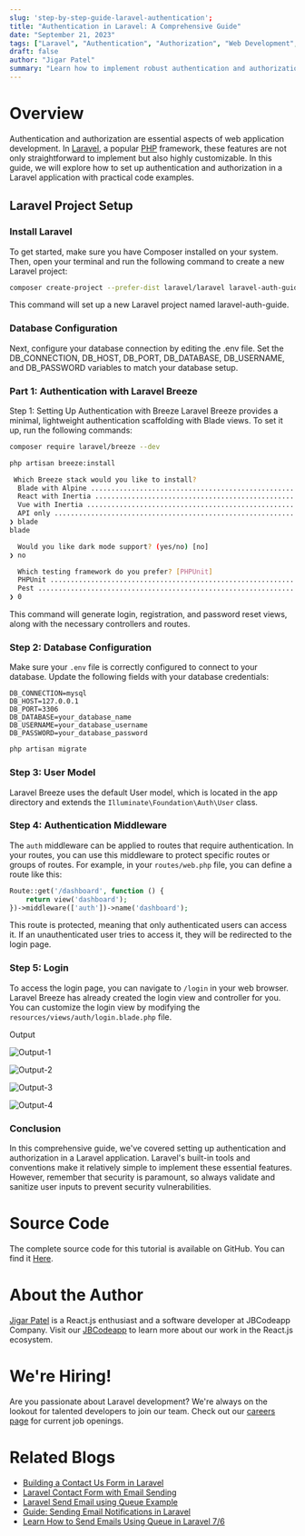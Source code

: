 ```yaml
---
slug: 'step-by-step-guide-laravel-authentication';
title: "Authentication in Laravel: A Comprehensive Guide"
date: "September 21, 2023"
tags: ["Laravel", "Authentication", "Authorization", "Web Development", "PHP"]
draft: false
author: "Jigar Patel"
summary: "Learn how to implement robust authentication and authorization in a Laravel application with step-by-step code examples. This comprehensive guide covers everything from setting up authentication to defining authorization gates."
---
```


# Overview

<TOCInline toc={props.toc} exclude="Overview" toHeading={2} />

Authentication and authorization are essential aspects of web application development. In [Laravel](https://laravel.com/), a popular [PHP](https://www.php.net/) framework, these features are not only straightforward to implement but also highly customizable. In this guide, we will explore how to set up authentication and authorization in a Laravel application with practical code examples.

## Laravel Project Setup

### Install Laravel

To get started, make sure you have Composer installed on your system. Then, open your terminal and run the following command to create a new Laravel project:

```bash
composer create-project --prefer-dist laravel/laravel laravel-auth-guide
```

This command will set up a new Laravel project named laravel-auth-guide.

### Database Configuration

Next, configure your database connection by editing the .env file. Set the DB_CONNECTION, DB_HOST, DB_PORT, DB_DATABASE, DB_USERNAME, and DB_PASSWORD variables to match your database setup.

### Part 1: Authentication with Laravel Breeze

Step 1: Setting Up Authentication with Breeze
Laravel Breeze provides a minimal, lightweight authentication scaffolding with Blade views. To set it up, run the following commands:

```bash
composer require laravel/breeze --dev
```

```bash
php artisan breeze:install
```

```bash
 Which Breeze stack would you like to install?
  Blade with Alpine ..................................................................................................................... blade
  React with Inertia .................................................................................................................... react
  Vue with Inertia ........................................................................................................................ vue
  API only ................................................................................................................................ api
❯ blade
blade

  Would you like dark mode support? (yes/no) [no]
❯ no

  Which testing framework do you prefer? [PHPUnit]
  PHPUnit ................................................................................................................................... 0
  Pest ...................................................................................................................................... 1
❯ 0
```

This command will generate login, registration, and password reset views, along with the necessary controllers and routes.

### Step 2: Database Configuration

Make sure your `.env` file is correctly configured to connect to your database. Update the following fields with your database credentials:

```env
DB_CONNECTION=mysql
DB_HOST=127.0.0.1
DB_PORT=3306
DB_DATABASE=your_database_name
DB_USERNAME=your_database_username
DB_PASSWORD=your_database_password
```

```bash
php artisan migrate
```

### Step 3: User Model

Laravel Breeze uses the default User model, which is located in the app directory and extends the `Illuminate\Foundation\Auth\User` class.

### Step 4: Authentication Middleware

The `auth` middleware can be applied to routes that require authentication. In your routes, you can use this middleware to protect specific routes or groups of routes. For example, in your `routes/web.php` file, you can define a route like this:

```php
Route::get('/dashboard', function () {
    return view('dashboard');
})->middleware(['auth'])->name('dashboard');
```

This route is protected, meaning that only authenticated users can access it. If an unauthenticated user tries to access it, they will be redirected to the login page.

### Step 5: Login

To access the login page, you can navigate to `/login` in your web browser. Laravel Breeze has already created the login view and controller for you. You can customize the login view by modifying the `resources/views/auth/login.blade.php` file.

Output

![Output-1](/static/blog/step-by-step-guide-laravel-authentication/image.png)

![Output-2](/static/blog/step-by-step-guide-laravel-authentication/image-1.png)

![Output-3](/static/blog/step-by-step-guide-laravel-authentication/image-2.png)

![Output-4](/static/blog/step-by-step-guide-laravel-authentication/image-3.png)

### Conclusion

In this comprehensive guide, we've covered setting up authentication and authorization in a Laravel application. Laravel's built-in tools and conventions make it relatively simple to implement these essential features. However, remember that security is paramount, so always validate and sanitize user inputs to prevent security vulnerabilities.

# Source Code

The complete source code for this tutorial is available on GitHub. You can find it [Here](https://github.com/jbcodeapp/Blogs/tree/main/laravel-auth-guide).

# About the Author

[Jigar Patel](https://expertlaravel.com) is a React.js enthusiast and a software developer at JBCodeapp Company. Visit our [JBCodeapp](https://jbcodeapp.com) to learn more about our work in the React.js ecosystem.

# We're Hiring!

Are you passionate about Laravel development? We're always on the lookout for talented developers to join our team. Check out our [careers page](https://jbcodeapp.com) for current job openings.

# Related Blogs

- [Building a Contact Us Form in Laravel](building-a-contact-us-form-in-laravel.mdx)
- [Laravel Contact Form with Email Sending](Laravel-Contact-Form-with-Email-Sending.mdx)
- [Laravel Send Email using Queue Example](Send-Email-using-Queue-Example.mdx)
- [Guide: Sending Email Notifications in Laravel](Guide-Sending-Email-Notifications-in-Laravel.mdx)
- [Learn How to Send Emails Using Queue in Laravel 7/6](Laravel-6-Queue-for-Sending-Emails.mdx)
